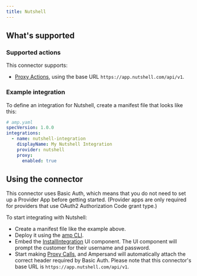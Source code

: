 ```yaml
---
title: Nutshell
---
```

## What's supported

### Supported actions

This connector supports:
- [Proxy Actions](/proxy-actions), using the base URL `https://app.nutshell.com/api/v1`.

### Example integration

To define an integration for Nutshell, create a manifest file that looks like this:

```YAML
# amp.yaml
specVersion: 1.0.0
integrations:
  - name: nutshell-integration
    displayName: My Nutshell Integration
    provider: nutshell
    proxy:
      enabled: true
```

## Using the connector

This connector uses Basic Auth, which means that you do not need to set up a Provider App before getting started. (Provider apps are only required for providers that use OAuth2 Authorization Code grant type.)

To start integrating with Nutshell:
- Create a manifest file like the example above.
- Deploy it using the [amp CLI](/cli/overview).
- Embed the [InstallIntegration](/embeddable-ui-components#install-integration) UI component. The UI component will prompt the customer for their username and password.
- Start making [Proxy Calls](/proxy-actions), and Ampersand will automatically attach the correct header required by Basic Auth. Please note that this connector's base URL is `https://app.nutshell.com/api/v1`.